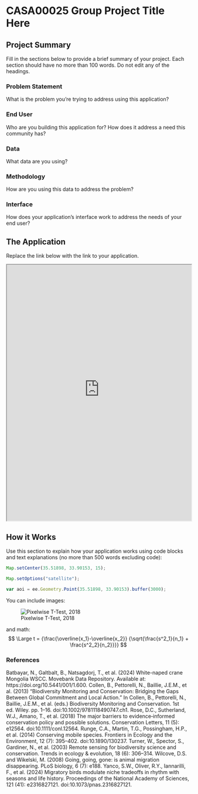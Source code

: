 # CASA00025 Group Project Title Here

## Project Summary

Fill in the sections below to provide a brief summary of your project. Each section should have no more than 100 words. Do not edit any of the headings.

### Problem Statement

What is the problem you’re trying to address using this application?

### End User

Who are you building this application for? How does it address a need this community has?

### Data

What data are you using?

### Methodology

How are you using this data to address the problem?

### Interface

How does your application's interface work to address the needs of your end user?

## The Application

Replace the link below with the link to your application.

::: column-page
<iframe src="https://ollielballinger.users.earthengine.app/view/turkey-earthquake" width="100%" height="700px">

</iframe>
:::

## How it Works

Use this section to explain how your application works using code blocks and text explanations (no more than 500 words excluding code):

``` js
Map.setCenter(35.51898, 33.90153, 15);

Map.setOptions("satellite");

var aoi = ee.Geometry.Point(35.51898, 33.90153).buffer(3000);
```

You can include images:

![Pixelwise T-Test, 2018](images/beirut_change_2020.jpg)

and math: $$ \Large t = {\frac{\overline{x_1}-\overline{x_2}} {\sqrt{\frac{s^2_1}{n_1} + \frac{s^2_2}{n_2}}}} $$

### References

Batbayar, N., Galtbalt, B., Natsagdorj, T., et al. (2024) White-naped crane Mongolia WSCC. Movebank Data Repository. Available at: https://doi.org/10.5441/001/1.600.
Collen, B., Pettorelli, N., Baillie, J.E.M., et al. (2013) “Biodiversity Monitoring and Conservation: Bridging the Gaps Between Global Commitment and Local Action.” In Collen, B., Pettorelli, N., Baillie, J.E.M., et al. (eds.) Biodiversity Monitoring and Conservation. 1st ed. Wiley. pp. 1–16. doi:10.1002/9781118490747.ch1.
Rose, D.C., Sutherland, W.J., Amano, T., et al. (2018) The major barriers to evidence‐informed conservation policy and possible solutions. Conservation Letters, 11 (5): e12564. doi:10.1111/conl.12564.
Runge, C.A., Martin, T.G., Possingham, H.P., et al. (2014) Conserving mobile species. Frontiers in Ecology and the Environment, 12 (7): 395–402. doi:10.1890/130237.
Turner, W., Spector, S., Gardiner, N., et al. (2003) Remote sensing for biodiversity science and conservation. Trends in ecology & evolution, 18 (6): 306–314.
Wilcove, D.S. and Wikelski, M. (2008) Going, going, gone: is animal migration disappearing. PLoS biology, 6 (7): e188.
Yanco, S.W., Oliver, R.Y., Iannarilli, F., et al. (2024) Migratory birds modulate niche tradeoffs in rhythm with seasons and life history. Proceedings of the National Academy of Sciences, 121 (41): e2316827121. doi:10.1073/pnas.2316827121.


